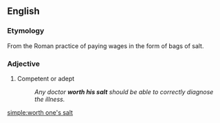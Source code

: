 ==English==

===Etymology===
From the Roman practice of paying wages in the form of bags of salt.

===Adjective===
{{head|en|adjective|head=[[worth]] [[one's]] [[salt]]}}

# {{label|en|idiomatic}} Competent or adept
#: ''Any doctor '''worth his salt''' should be able to correctly diagnose the illness.''

[[simple:worth one's salt]]